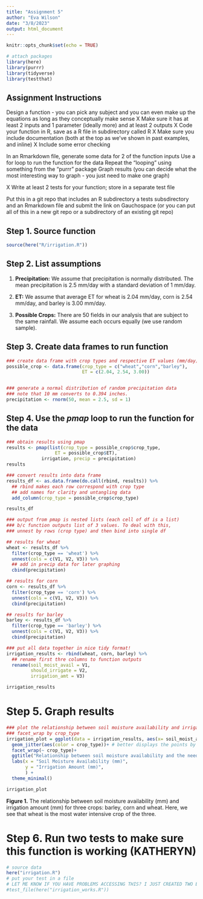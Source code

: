 ```yaml
---
title: "Assignment 5"
author: "Eva Wilson"
date: "3/8/2023"
output: html_document
---
```


```r
knitr::opts_chunk$set(echo = TRUE)

# attach packages 
library(here)
library(purrr)
library(tidyverse)
library(testthat)
```

## Assignment Instructions 

Design a function - you can pick any subject and you can even make up the equations as long as they conceptually make sense
  X Make sure it has at least 2 inputs and 1 parameter (ideally more) and at least 2 outputs
  X Code your function in R, save as a R file in subdirectory called R
  X Make sure you include documentation (both at the top as we’ve shown in past examples, and inline)
  X Include some error checking

In an Rmarkdown file, generate some data for 2 of the function inputs
  Use a for loop to run the function for the data
  Repeat the “looping” using something from the “purrr” package
  Graph results (you can decide what the most interesting way to graph - you just need to make one graph)

X Write at least 2 tests for your function; store in a separate test file

Put this in a git repo that includes an R subdirectory a tests subsdirectory and an Rmarkdown file and submit the link on Gauchospace (or you can put all of this in a new git repo or a subdirectory of an existing git repo)

## Step 1. Source function 
```r
source(here("R/irrigation.R"))
```

## Step 2. List assumptions 

1. **Precipitation:** We assume that precipitation is normally distributed. The mean precipitation is 2.5 mm/day with a standard deviation of 1 mm/day. 

2. **ET:** We assume that average ET for wheat is 2.04 mm/day, corn is 2.54 mm/day, and barley is 3.00 mm/day. 

3. **Possible Crops:** There are 50 fields in our analysis that are subject to the same rainfall. We assume each occurs equally (we use random sample).

## Step 3. Create data frames to run function
```r
### create data frame with crop types and respective ET values (mm/day)
possible_crop <- data.frame(crop_type = c("wheat","corn","barley"),
                            ET = c(2.04, 2.54, 3.00))


### generate a normal distribution of random precipitation data
### note that 10 mm converts to 0.394 inches.  
precipitation <- rnorm(50, mean = 2.5, sd = 1)
```

## Step 4. Use the *pmap* loop to run the function for the data 
```r
### obtain results using pmap
results <- pmap(list(crop_type = possible_crop$crop_type,
                  ET = possible_crop$ET),
             irrigation, precip = precipitation)
results

### convert results into data frame
results_df <- as.data.frame(do.call(rbind, results)) %>% 
  ## rbind makes each row correspond with crop type
  ## add names for clarity and untangling data
  add_column(crop_type = possible_crop$crop_type)

results_df

### output from pmap is nested lists (each cell of df is a list)
### b/c function outputs list of 3 values. To deal with this,
### unnest by rows (crop type) and then bind into single df

## results for wheat
wheat <- results_df %>% 
  filter(crop_type == 'wheat') %>% 
  unnest(cols = c(V1, V2, V3)) %>% 
  ## add in precip data for later graphing
  cbind(precipitation)

## results for corn
corn <- results_df %>% 
  filter(crop_type == 'corn') %>% 
  unnest(cols = c(V1, V2, V3)) %>% 
  cbind(precipitation)

## results for barley
barley <- results_df %>% 
  filter(crop_type == 'barley') %>% 
  unnest(cols = c(V1, V2, V3)) %>% 
  cbind(precipitation)

### put all data together in nice tidy format!
irrigation_results <- rbind(wheat, corn, barley) %>% 
  ## rename first thre columns to function outputs
  rename(soil_moist_avail = V1,
         should_irrigate = V2,
         irrigation_amt = V3)

irrigation_results
```

# Step 5. Graph results
```r
### plot the relationship between soil moisture availability and irrigation amt
### facet_wrap by crop_type 
irrigation_plot = ggplot(data = irrigation_results, aes(x= soil_moist_avail, y= irrigation_amt))+
  geom_jitter(aes(color = crop_type))+ # better displays the points by spreading them out given our small dataset
  facet_wrap(~ crop_type)+
  ggtitle("Relationship between soil moisture availability and the need for irrigation")+
  labs(x = "Soil Moisture Availability (mm)", 
       y = "Irrigation Amount (mm)",
       ) +
  theme_minimal()

irrigation_plot

```
**Figure 1.** The relationship between soil moisture availability (mm) and irrigation amount (mm) for three crops: barley, corn and wheat. Here, we see that wheat is the most water intensive crop of the three.

# Step 6. Run two tests to make sure this function is working (KATHERYN)
```r
# source data
here("irrigation.R")
# put your test in a file
# LET ME KNOW IF YOU HAVE PROBLEMS ACCESSING THIS? I JUST CREATED TWO BASIC FUNCTION TESTS USING EXPECT_EQUAL
#test_file(here("irrigation_works.R"))
```
